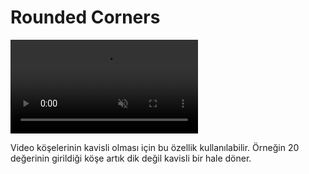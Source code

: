 # Rounded Corners

<video autoPlay muted loop controls>
  <source src="/rounded-corners.mp4" type="video/mp4" />
  Your browser does not support the video tag.
</video>


Video köşelerinin kavisli olması için bu özellik kullanılabilir. Örneğin 20 değerinin girildiği köşe artık dik değil kavisli bir hale döner.